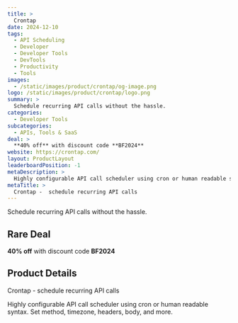 ```yaml
---
title: >
  Crontap
date: 2024-12-10
tags:
  - API Scheduling
  - Developer
  - Developer Tools
  - DevTools
  - Productivity
  - Tools
images:
  - /static/images/product/crontap/og-image.png
logo: /static/images/product/crontap/logo.png
summary: >
  Schedule recurring API calls without the hassle.
categories:
  - Developer Tools
subcategories:
  - APIs, Tools & SaaS
deal: >
  **40% off** with discount code **BF2024**
website: https://crontap.com/
layout: ProductLayout
leaderboardPosition: -1
metaDescription: >
  Highly configurable API call scheduler using cron or human readable syntax. Set method, timezone, headers, body, and more.
metaTitle: >
  Crontap -  schedule recurring API calls
---
```

Schedule recurring API calls without the hassle.

## Rare Deal

**40% off** with discount code **BF2024**

## Product Details

Crontap -  schedule recurring API calls

Highly configurable API call scheduler using cron or human readable syntax. Set method, timezone, headers, body, and more.
